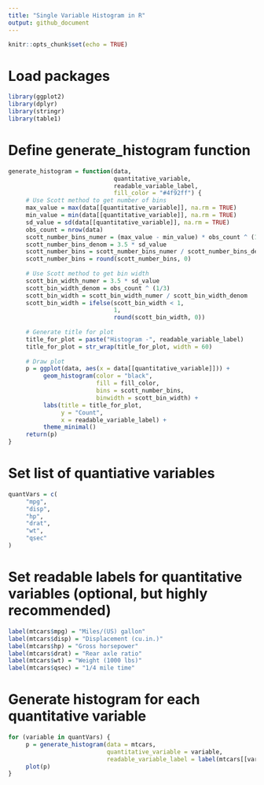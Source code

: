 ```yaml
---
title: "Single Variable Histogram in R"
output: github_document
---
```


```r
knitr::opts_chunk$set(echo = TRUE)
```


# Load packages
```r
library(ggplot2)
library(dplyr)
library(stringr)
library(table1)
```


# Define generate_histogram function
```r
generate_histogram = function(data,
                              quantitative_variable,
                              readable_variable_label, 
                              fill_color = "#4f92ff") {
     # Use Scott method to get number of bins
     max_value = max(data[[quantitative_variable]], na.rm = TRUE)
     min_value = min(data[[quantitative_variable]], na.rm = TRUE)
     sd_value = sd(data[[quantitative_variable]], na.rm = TRUE)
     obs_count = nrow(data)
     scott_number_bins_numer = (max_value - min_value) * obs_count ^ (1/3)
     scott_number_bins_denom = 3.5 * sd_value
     scott_number_bins = scott_number_bins_numer / scott_number_bins_denom
     scott_number_bins = round(scott_number_bins, 0)
     
     # Use Scott method to get bin width
     scott_bin_width_numer = 3.5 * sd_value
     scott_bin_width_denom = obs_count ^ (1/3)
     scott_bin_width = scott_bin_width_numer / scott_bin_width_denom
     scott_bin_width = ifelse(scott_bin_width < 1,
                              1,
                              round(scott_bin_width, 0))
     
     # Generate title for plot
     title_for_plot = paste("Histogram -", readable_variable_label)
     title_for_plot = str_wrap(title_for_plot, width = 60)
     
     # Draw plot
     p = ggplot(data, aes(x = data[[quantitative_variable]])) + 
          geom_histogram(color = "black",
                         fill = fill_color,
                         bins = scott_number_bins,
                         binwidth = scott_bin_width) +
          labs(title = title_for_plot,
               y = "Count",
               x = readable_variable_label) + 
          theme_minimal()
     return(p)
}
```


# Set list of quantiative variables
```r
quantVars = c(
     "mpg",
     "disp",
     "hp",
     "drat",
     "wt",
     "qsec"
)
```


# Set readable labels for quantitative variables (optional, but highly recommended)
```r
label(mtcars$mpg) = "Miles/(US) gallon"
label(mtcars$disp) = "Displacement (cu.in.)"
label(mtcars$hp) = "Gross horsepower"
label(mtcars$drat) = "Rear axle ratio"
label(mtcars$wt) = "Weight (1000 lbs)"
label(mtcars$qsec) = "1/4 mile time"
```


# Generate histogram for each quantitative variable
```r
for (variable in quantVars) {
     p = generate_histogram(data = mtcars,
                            quantitative_variable = variable,
                            readable_variable_label = label(mtcars[[variable]]))
     plot(p)
}
```

